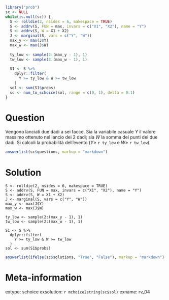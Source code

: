 ```r
library("prob")
sc <- NULL
while(is.null(sc)) {
  S <- rolldie(2, nsides = 6, makespace = TRUE)
  S <- addrv(S, FUN = max, invars = c("X1", "X2"), name = "Y")
  S <- addrv(S, W = X1 + X2)
  J <- marginal(S, vars = c("Y", "W"))
  max_y <- max(J$Y)
  max_w <- max(J$W)
  
  ty_low <- sample(2:(max_y - 1), 1)
  tw_low <- sample(2:(max_w - 1), 1)
  
  S1 <- S %>%
    dplyr::filter(
      Y >= ty_low & W >= tw_low 
    )
  sol <- sum(S1$probs)
  sc <- num_to_schoice(sol, range = c(0, 1), delta = 0.1)
}
```

Question
========
Vengono lanciati due dadi a sei facce. Sia la variabile casuale $Y$ il valore massimo ottenuto nel lancio dei 2 dadi; sia $W$ la somma dei punti dei due dadi. Si calcoli la probabilità dell'evento ($Y \geq$ `r ty_low` e $W \geq$ `r tw_low`).

```r
answerlist(sc$questions, markup = "markdown")
```

Solution
========

```
S <- rolldie(2, nsides = 6, makespace = TRUE)
S <- addrv(S, FUN = max, invars = c("X1", "X2"), name = "Y")
S <- addrv(S, W = X1 + X2)
J <- marginal(S, vars = c("Y", "W"))
max_y <- max(J$Y)
max_w <- max(J$W)
  
ty_low <- sample(2:(max_y - 1), 1)
tw_low <- sample(2:(max_w - 1), 1)

S1 <- S %>%
  dplyr::filter(
    Y >= ty_low & W >= tw_low 
  )
sol <- sum(S1$probs)
```

```r
answerlist(ifelse(sc$solutions, "True", "False"), markup = "markdown")
```

Meta-information
================
extype: schoice
exsolution: `r mchoice2string(sc$sol)`
exname: rv_04

